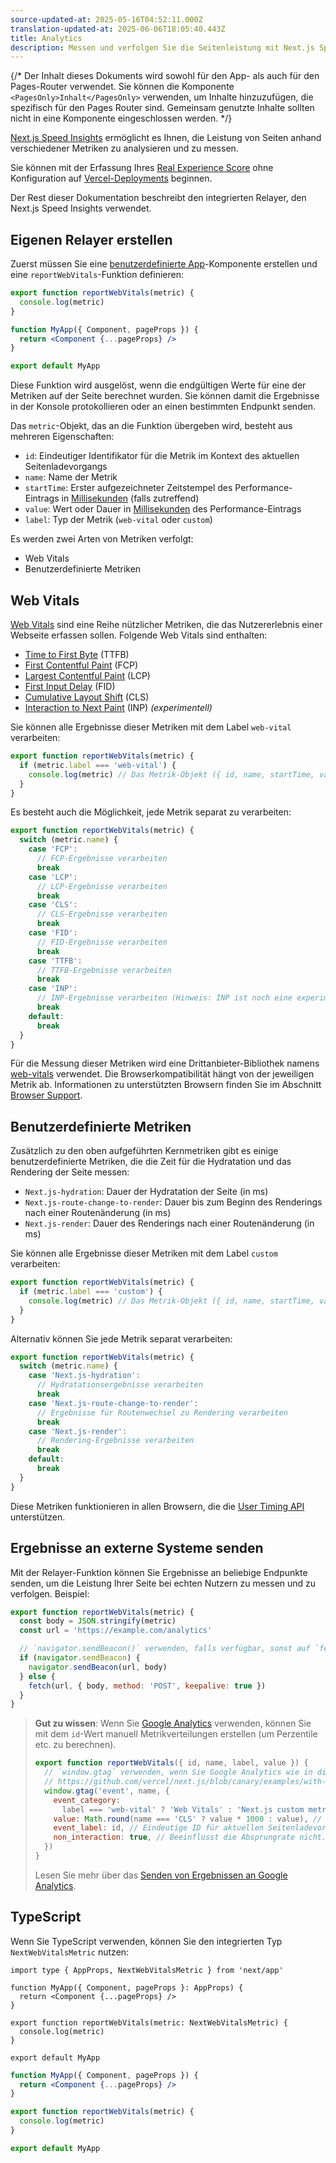 ```yaml
---
source-updated-at: 2025-05-16T04:52:11.000Z
translation-updated-at: 2025-06-06T18:05:40.443Z
title: Analytics
description: Messen und verfolgen Sie die Seitenleistung mit Next.js Speed Insights
---
```


{/* Der Inhalt dieses Dokuments wird sowohl für den App- als auch für den Pages-Router verwendet. Sie können die Komponente `<PagesOnly>Inhalt</PagesOnly>` verwenden, um Inhalte hinzuzufügen, die spezifisch für den Pages Router sind. Gemeinsam genutzte Inhalte sollten nicht in eine Komponente eingeschlossen werden. */}

[Next.js Speed Insights](https://nextjs.org/analytics) ermöglicht es Ihnen, die Leistung von Seiten anhand verschiedener Metriken zu analysieren und zu messen.

Sie können mit der Erfassung Ihres [Real Experience Score](https://vercel.com/docs/concepts/speed-insights#core-web-vitals-explained?utm_source=next-site&utm_medium=docs&utm_campaign=next-website) ohne Konfiguration auf [Vercel-Deployments](https://vercel.com/docs/concepts/speed-insights?utm_source=next-site&utm_medium=docs&utm_campaign=next-website) beginnen.

Der Rest dieser Dokumentation beschreibt den integrierten Relayer, den Next.js Speed Insights verwendet.

<PagesOnly>

## Eigenen Relayer erstellen

Zuerst müssen Sie eine [benutzerdefinierte App](/docs/pages/building-your-application/routing/custom-app)-Komponente erstellen und eine `reportWebVitals`-Funktion definieren:

```jsx filename="pages/_app.js"
export function reportWebVitals(metric) {
  console.log(metric)
}

function MyApp({ Component, pageProps }) {
  return <Component {...pageProps} />
}

export default MyApp
```

Diese Funktion wird ausgelöst, wenn die endgültigen Werte für eine der Metriken auf der Seite berechnet wurden. Sie können damit die Ergebnisse in der Konsole protokollieren oder an einen bestimmten Endpunkt senden.

Das `metric`-Objekt, das an die Funktion übergeben wird, besteht aus mehreren Eigenschaften:

- `id`: Eindeutiger Identifikator für die Metrik im Kontext des aktuellen Seitenladevorgangs
- `name`: Name der Metrik
- `startTime`: Erster aufgezeichneter Zeitstempel des Performance-Eintrags in [Millisekunden](https://developer.mozilla.org/docs/Web/API/DOMHighResTimeStamp) (falls zutreffend)
- `value`: Wert oder Dauer in [Millisekunden](https://developer.mozilla.org/docs/Web/API/DOMHighResTimeStamp) des Performance-Eintrags
- `label`: Typ der Metrik (`web-vital` oder `custom`)

Es werden zwei Arten von Metriken verfolgt:

- Web Vitals
- Benutzerdefinierte Metriken

</PagesOnly>

## Web Vitals

[Web Vitals](https://web.dev/vitals/) sind eine Reihe nützlicher Metriken, die das Nutzererlebnis einer Webseite erfassen sollen. Folgende Web Vitals sind enthalten:

- [Time to First Byte](https://developer.mozilla.org/docs/Glossary/Time_to_first_byte) (TTFB)
- [First Contentful Paint](https://developer.mozilla.org/docs/Glossary/First_contentful_paint) (FCP)
- [Largest Contentful Paint](https://web.dev/lcp/) (LCP)
- [First Input Delay](https://web.dev/fid/) (FID)
- [Cumulative Layout Shift](https://web.dev/cls/) (CLS)
- [Interaction to Next Paint](https://web.dev/inp/) (INP) _(experimentell)_

<PagesOnly>

Sie können alle Ergebnisse dieser Metriken mit dem Label `web-vital` verarbeiten:

```js
export function reportWebVitals(metric) {
  if (metric.label === 'web-vital') {
    console.log(metric) // Das Metrik-Objekt ({ id, name, startTime, value, label }) wird in der Konsole protokolliert
  }
}
```

Es besteht auch die Möglichkeit, jede Metrik separat zu verarbeiten:

```js
export function reportWebVitals(metric) {
  switch (metric.name) {
    case 'FCP':
      // FCP-Ergebnisse verarbeiten
      break
    case 'LCP':
      // LCP-Ergebnisse verarbeiten
      break
    case 'CLS':
      // CLS-Ergebnisse verarbeiten
      break
    case 'FID':
      // FID-Ergebnisse verarbeiten
      break
    case 'TTFB':
      // TTFB-Ergebnisse verarbeiten
      break
    case 'INP':
      // INP-Ergebnisse verarbeiten (Hinweis: INP ist noch eine experimentelle Metrik)
      break
    default:
      break
  }
}
```

Für die Messung dieser Metriken wird eine Drittanbieter-Bibliothek namens [web-vitals](https://github.com/GoogleChrome/web-vitals) verwendet. Die Browserkompatibilität hängt von der jeweiligen Metrik ab. Informationen zu unterstützten Browsern finden Sie im Abschnitt [Browser Support](https://github.com/GoogleChrome/web-vitals#browser-support).

## Benutzerdefinierte Metriken

Zusätzlich zu den oben aufgeführten Kernmetriken gibt es einige benutzerdefinierte Metriken, die die Zeit für die Hydratation und das Rendering der Seite messen:

- `Next.js-hydration`: Dauer der Hydratation der Seite (in ms)
- `Next.js-route-change-to-render`: Dauer bis zum Beginn des Renderings nach einer Routenänderung (in ms)
- `Next.js-render`: Dauer des Renderings nach einer Routenänderung (in ms)

Sie können alle Ergebnisse dieser Metriken mit dem Label `custom` verarbeiten:

```js
export function reportWebVitals(metric) {
  if (metric.label === 'custom') {
    console.log(metric) // Das Metrik-Objekt ({ id, name, startTime, value, label }) wird in der Konsole protokolliert
  }
}
```

Alternativ können Sie jede Metrik separat verarbeiten:

```js
export function reportWebVitals(metric) {
  switch (metric.name) {
    case 'Next.js-hydration':
      // Hydratationsergebnisse verarbeiten
      break
    case 'Next.js-route-change-to-render':
      // Ergebnisse für Routenwechsel zu Rendering verarbeiten
      break
    case 'Next.js-render':
      // Rendering-Ergebnisse verarbeiten
      break
    default:
      break
  }
}
```

Diese Metriken funktionieren in allen Browsern, die die [User Timing API](https://caniuse.com/#feat=user-timing) unterstützen.

## Ergebnisse an externe Systeme senden

Mit der Relayer-Funktion können Sie Ergebnisse an beliebige Endpunkte senden, um die Leistung Ihrer Seite bei echten Nutzern zu messen und zu verfolgen. Beispiel:

```js
export function reportWebVitals(metric) {
  const body = JSON.stringify(metric)
  const url = 'https://example.com/analytics'

  // `navigator.sendBeacon()` verwenden, falls verfügbar, sonst auf `fetch()` zurückgreifen.
  if (navigator.sendBeacon) {
    navigator.sendBeacon(url, body)
  } else {
    fetch(url, { body, method: 'POST', keepalive: true })
  }
}
```

> **Gut zu wissen**: Wenn Sie [Google Analytics](https://analytics.google.com/analytics/web/) verwenden, können Sie mit dem `id`-Wert manuell Metrikverteilungen erstellen (um Perzentile etc. zu berechnen).
>
> ```js
> export function reportWebVitals({ id, name, label, value }) {
>   // `window.gtag` verwenden, wenn Sie Google Analytics wie in diesem Beispiel initialisiert haben:
>   // https://github.com/vercel/next.js/blob/canary/examples/with-google-analytics/pages/_app.js
>   window.gtag('event', name, {
>     event_category:
>       label === 'web-vital' ? 'Web Vitals' : 'Next.js custom metric',
>     value: Math.round(name === 'CLS' ? value * 1000 : value), // Werte müssen Ganzzahlen sein
>     event_label: id, // Eindeutige ID für aktuellen Seitenladevorgang
>     non_interaction: true, // Beeinflusst die Absprungrate nicht.
>   })
> }
> ```
>
> Lesen Sie mehr über das [Senden von Ergebnissen an Google Analytics](https://github.com/GoogleChrome/web-vitals#send-the-results-to-google-analytics).

## TypeScript

Wenn Sie TypeScript verwenden, können Sie den integrierten Typ `NextWebVitalsMetric` nutzen:

```tsx filename="pages/_app.tsx" switcher
import type { AppProps, NextWebVitalsMetric } from 'next/app'

function MyApp({ Component, pageProps }: AppProps) {
  return <Component {...pageProps} />
}

export function reportWebVitals(metric: NextWebVitalsMetric) {
  console.log(metric)
}

export default MyApp
```

```jsx filename="pages/_app.js" switcher
function MyApp({ Component, pageProps }) {
  return <Component {...pageProps} />
}

export function reportWebVitals(metric) {
  console.log(metric)
}

export default MyApp
```

</PagesOnly>